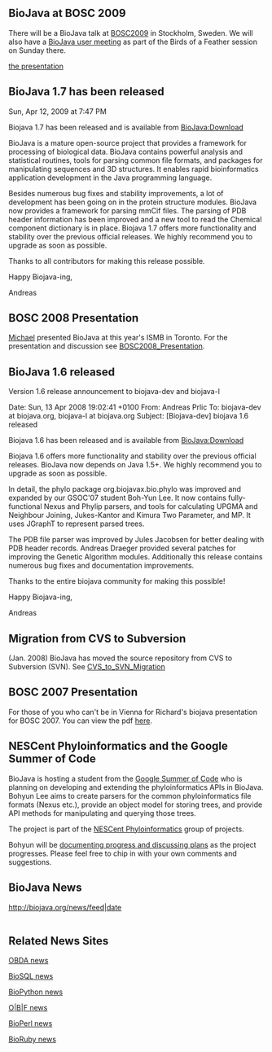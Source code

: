 == BioJava at BOSC 2009 ==

There will be a BioJava talk at [http://open-bio.org/wiki/BOSC_2009_Schedule BOSC2009] in Stockholm, Sweden. We will also have a [http://open-bio.org/wiki/BOSC_2009/Birds-of-a-Feather BioJava user meeting] as part of the Birds of a Feather session on Sunday there.

[[BOSC2009_Presentation|the presentation]]

== BioJava 1.7 has been released==

Sun, Apr 12, 2009 at 7:47 PM

Biojava 1.7 has been released and is available from
[[BioJava:Download]]

BioJava is a mature open-source project that provides a framework for
processing of biological data. BioJava contains powerful analysis and
statistical routines, tools for parsing common file formats, and
packages for manipulating sequences and 3D structures. It enables
rapid bioinformatics application development in the Java programming
language.

Besides numerous bug fixes and stability improvements, a lot of
development has been going on in the protein structure modules.
BioJava now provides a framework for parsing mmCif files. The parsing
of PDB header information has been improved and a new tool to read the
Chemical component dictionary is in place.  Biojava 1.7 offers more
functionality and stability over the previous official releases.  We
highly recommend you to upgrade as soon as possible.

Thanks to all contributors for making this release possible.

Happy Biojava-ing,

Andreas

== BOSC 2008 Presentation ==

[[User:Heuermh|Michael]] presented BioJava at this year's ISMB in Toronto. For the presentation and discussion see [[BOSC2008_Presentation]].

== BioJava 1.6 released ==

Version 1.6 release announcement to biojava-dev and biojava-l

Date: Sun, 13 Apr 2008 19:02:41 +0100
From: Andreas Prlic
To: biojava-dev at biojava.org, biojava-l at biojava.org
Subject: [Biojava-dev] biojava 1.6 released

Biojava 1.6 has been released and is available from [[BioJava:Download]]

Biojava 1.6 offers more functionality and stability over the previous official releases. BioJava now depends on Java 1.5+. We highly recommend you to upgrade as soon as possible.

In detail, the phylo package org.biojavax.bio.phylo was improved and expanded by our GSOC'07 student Boh-Yun Lee. It now contains fully- functional Nexus and Phylip parsers, and tools for calculating UPGMA and Neighbour Joining, Jukes-Kantor and Kimura Two Parameter, and MP. It uses JGraphT to represent parsed trees.

The PDB file parser was improved by Jules Jacobsen for better dealing with PDB header records. Andreas Draeger provided several patches for improving the Genetic Algorithm modules. Additionally this release contains numerous bug fixes and documentation improvements.

Thanks to the entire biojava community for making this possible!

Happy Biojava-ing,

Andreas 

== Migration from CVS to Subversion ==

(Jan. 2008) BioJava has moved the source repository from CVS to Subversion (SVN). See [[CVS_to_SVN_Migration]]

== BOSC 2007 Presentation ==

For those of you who can't be in Vienna for Richard's biojava presentation for BOSC 2007. You can view the pdf [http://www.biojava.org/download/files/bosc2007.pdf here].

== NESCent Phyloinformatics and the Google Summer of Code ==

BioJava is hosting a student from the [http://code.google.com/soc Google Summer of Code] who is planning on developing and extending the phyloinformatics APIs in BioJava. Bohyun Lee aims to create parsers for the common phyloinformatics file formats (Nexus etc.), provide an object model for storing trees, and provide API methods for manipulating and querying those trees.

The project is part of the [http://phylosoc.nescent.org/ NESCent Phyloinformatics] group of projects.

Bohyun will be [[Project:PhyloSOC07|documenting progress and discussing plans]] as the project progresses. Please feel free to chip in with your own comments and suggestions.

== BioJava News ==

<table>
<rss>http://biojava.org/news/feed|date</rss>
</table>

== Related News Sites ==

[http://obda.open-bio.org/news OBDA news]

[http://biosql.org/news/ BioSQL news]

[http://biopython.open-bio.org/news BioPython news]

[http://news.open-bio.org/ O|B|F news]

[http://bioperl.org/news/ BioPerl news]

[http://bioruby.org/news/ BioRuby news]